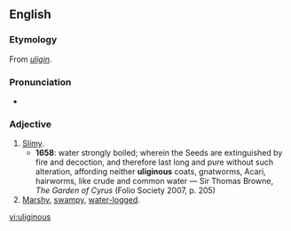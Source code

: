 ==English==

===Etymology===
From {{etyl|la}} ''[[uligin|uligin]]''.

===Pronunciation===
* {{IPA|/juːˈlɪdʒɪnəs/}}

===Adjective===
{{en-adj}}

# [[slimy|Slimy]].
#* '''1658''': water strongly boiled; wherein the Seeds are extinguished by fire and decoction, and therefore last long and pure without such alteration, affording neither '''uliginous''' coats, gnatworms, Acari, hairworms, like crude and common water — Sir Thomas Browne, ''The Garden of Cyrus'' (Folio Society 2007, p. 205)
# [[marshy|Marshy]], [[swampy]], [[water-logged]].

[[vi:uliginous]]